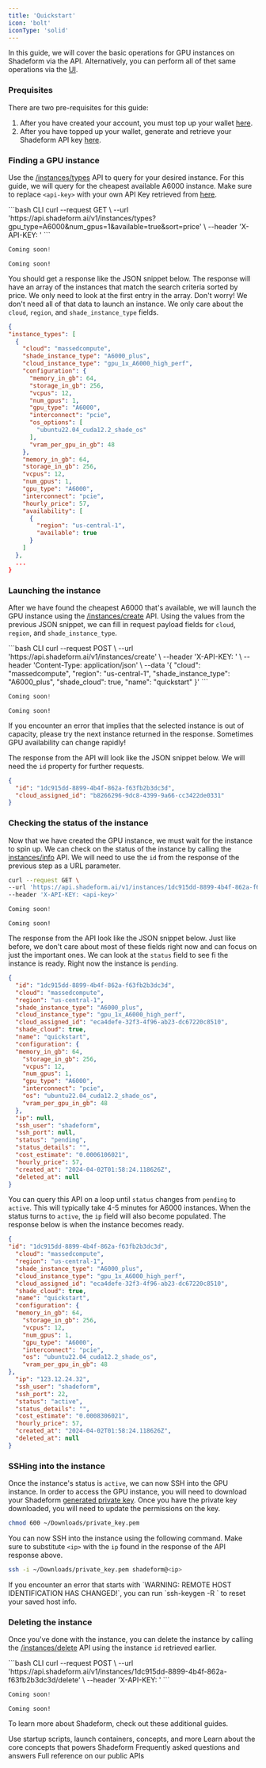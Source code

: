 ```yaml
---
title: 'Quickstart'
icon: 'bolt'
iconType: 'solid'
---
```

In this guide, we will cover the basic operations for GPU instances on Shadeform via the API. Alternatively, you can perform all of thet same operations via the [UI](https://platform.shadeform.ai).

### Prequisites

There are two pre-requisites for this guide:
1. After you have created your account, you must top up your wallet [here](https://platform.shadeform.ai/settings/billing).
2. After you have topped up your wallet, generate and retrieve your Shadeform API key [here](https://platform.shadeform.ai/settings/api).

### Finding a GPU instance
Use the [/instances/types](/api-reference/endpoint/instances-types) API to query for your desired instance. For this guide, we will query for the cheapest available A6000 instance. Make sure to replace `<api-key>` with your own API Key retrieved from [here](https://platform.shadeform.ai/settings/api).

<CodeGroup>
  ```bash CLI
  curl --request GET \
  --url 'https://api.shadeform.ai/v1/instances/types?gpu_type=A6000&num_gpus=1&available=true&sort=price' \
  --header 'X-API-KEY: <api-key>'
  ```

  ```python Python
  Coming soon!
  ```

  ```golang Go
  Coming soon!
  ```
</CodeGroup>

You should get a response like the JSON snippet below. The response will have an array of the instances that match the search criteria sorted by price. We only need to look at the first entry in the array. Don't worry! We don't need all of that data to launch an instance. We only care about the `cloud`, `region`, and `shade_instance_type` fields.

``` json Response
{
"instance_types": [
  {
    "cloud": "massedcompute",
    "shade_instance_type": "A6000_plus",
    "cloud_instance_type": "gpu_1x_A6000_high_perf",
    "configuration": {
      "memory_in_gb": 64,
      "storage_in_gb": 256,
      "vcpus": 12,
      "num_gpus": 1,
      "gpu_type": "A6000",
      "interconnect": "pcie",
      "os_options": [
        "ubuntu22.04_cuda12.2_shade_os"
      ],
      "vram_per_gpu_in_gb": 48
    },
    "memory_in_gb": 64,
    "storage_in_gb": 256,
    "vcpus": 12,
    "num_gpus": 1,
    "gpu_type": "A6000",
    "interconnect": "pcie",
    "hourly_price": 57,
    "availability": [
      {
        "region": "us-central-1",
        "available": true
      }
    ]
  },
  ...
}
```

### Launching the instance
After we have found the cheapest A6000 that's available, we will launch the GPU instance using the [/instances/create](/api-reference/endpoint/instances-create) API. Using the values from the previous JSON snippet, we can fill in request payload fields for `cloud`, `region`, and `shade_instance_type`.

<CodeGroup>
  ```bash CLI
  curl --request POST \
  --url 'https://api.shadeform.ai/v1/instances/create' \
  --header 'X-API-KEY: <api-key>' \
  --header 'Content-Type: application/json' \
  --data '{
    "cloud": "massedcompute",
    "region": "us-central-1",
    "shade_instance_type": "A6000_plus",
    "shade_cloud": true,
    "name": "quickstart"
  }'
  ```

  ```python Python
  Coming soon!
  ```

  ```golang Go
  Coming soon!
  ```
</CodeGroup>

<Note>
  If you encounter an error that implies that the selected instance is out of capacity, please try the next instance returned in the response. Sometimes GPU availability can change rapidly!
</Note>

The response from the API will look like the JSON snippet below. We will need the `id` property for further requests.

``` json Response
{
  "id": "1dc915dd-8899-4b4f-862a-f63fb2b3dc3d",
  "cloud_assigned_id": "b8266296-9dc8-4399-9a66-cc3422de0331"
}

```
### Checking the status of the instance
Now that we have created the GPU instance, we must wait for the instance to spin up. We can check on the status of the instance by calling the [instances/info](/api-reference/endpoint/instancesinfo) API. We will need to use the `id` from the response of the previous step as a URL parameter.
<CodeGroup>
  ```bash CLI
  curl --request GET \
  --url 'https://api.shadeform.ai/v1/instances/1dc915dd-8899-4b4f-862a-f63fb2b3dc3d/info' \
  --header 'X-API-KEY: <api-key>'
  ```

  ```python Python
  Coming soon!
  ```

  ```golang Go
  Coming soon!
  ```
</CodeGroup>

The response from the API look like the JSON snippet below. Just like before, we don't care about most of these fields right now and can focus on just the important ones. We can look at the `status` field to see fi the instance is ready. Right now the instance is `pending`.
``` json Pending Response
{
  "id": "1dc915dd-8899-4b4f-862a-f63fb2b3dc3d",
  "cloud": "massedcompute",
  "region": "us-central-1",
  "shade_instance_type": "A6000_plus",
  "cloud_instance_type": "gpu_1x_A6000_high_perf",
  "cloud_assigned_id": "eca4defe-32f3-4f96-ab23-dc67220c8510",
  "shade_cloud": true,
  "name": "quickstart",
  "configuration": {
  "memory_in_gb": 64,
    "storage_in_gb": 256,
    "vcpus": 12,
    "num_gpus": 1,
    "gpu_type": "A6000",
    "interconnect": "pcie",
    "os": "ubuntu22.04_cuda12.2_shade_os",
    "vram_per_gpu_in_gb": 48
  },
  "ip": null,
  "ssh_user": "shadeform",
  "ssh_port": null,
  "status": "pending",
  "status_details": "",
  "cost_estimate": "0.0006106021",
  "hourly_price": 57,
  "created_at": "2024-04-02T01:58:24.118626Z",
  "deleted_at": null
}
```

You can query this API on a loop until `status` changes from `pending` to `active`. This will typically take 4-5 minutes for A6000 instances. When the status turns to `active`, the `ip` field will also become populated. The response below is when the instance becomes ready.
``` json Active Response
{
"id": "1dc915dd-8899-4b4f-862a-f63fb2b3dc3d",
  "cloud": "massedcompute",
  "region": "us-central-1",
  "shade_instance_type": "A6000_plus",
  "cloud_instance_type": "gpu_1x_A6000_high_perf",
  "cloud_assigned_id": "eca4defe-32f3-4f96-ab23-dc67220c8510",
  "shade_cloud": true,
  "name": "quickstart",
  "configuration": {
  "memory_in_gb": 64,
    "storage_in_gb": 256,
    "vcpus": 12,
    "num_gpus": 1,
    "gpu_type": "A6000",
    "interconnect": "pcie",
    "os": "ubuntu22.04_cuda12.2_shade_os",
    "vram_per_gpu_in_gb": 48
},
  "ip": "123.12.24.32",
  "ssh_user": "shadeform",
  "ssh_port": 22,
  "status": "active",
  "status_details": "",
  "cost_estimate": "0.0008306021",
  "hourly_price": 57,
  "created_at": "2024-04-02T01:58:24.118626Z",
  "deleted_at": null
}
```

### SSHing into the instance
Once the instance's status is  `active`, we can now SSH into the GPU instance. In order to access the GPU instance, you will need to download your Shadeform [generated private key](https://platform.shadeform.ai). Once you have the private key downloaded, you will need to update the permissions on the key.
``` bash Update Private Key Permissions
chmod 600 ~/Downloads/private_key.pem
```

You can now SSH into the instance using the following command. Make sure to substitute `<ip>` with the `ip` found in the response of the API response above.
``` bash SSH into the instance
ssh -i ~/Downloads/private_key.pem shadeform@<ip>
```

<Note>
  If you encounter an error that starts with `WARNING: REMOTE HOST IDENTIFICATION HAS CHANGED!`, you can run `ssh-keygen -R <ip>` to reset your saved host info.
</Note>

### Deleting the instance
Once you've done with the instance, you can delete the instance by calling the [/instances/delete](/api-reference/endpoint/instancesdelete) API using the instance `id` retrieved earlier.

<CodeGroup>
  ```bash CLI
  curl --request POST \
  --url 'https://api.shadeform.ai/v1/instances/1dc915dd-8899-4b4f-862a-f63fb2b3dc3d/delete' \
  --header 'X-API-KEY: <api-key>'
  ```

  ```python Python
  Coming soon!
  ```

  ```golang Go
  Coming soon!
  ```
</CodeGroup>

To learn more about Shadeform, check out these additional guides.

<CardGroup cols={2}>
  <Card title="Tutorial Library" icon="book" href="/guides/tutoriallibrary">
    Use startup scripts, launch containers, concepts, and more
  </Card>
  <Card title="Core Concepts" icon="apple-core" href="/guides/coreconcepts">
    Learn about the core concepts that powers Shadeform
  </Card>
  <Card title="FAQ" icon="question" href="/getting-started/faq">
    Frequently asked questions and answers
  </Card>
  <Card title="API Documentation" icon="code" href="/api-reference/instances/instances-types">
    Full reference on our public APIs
  </Card>
</CardGroup>